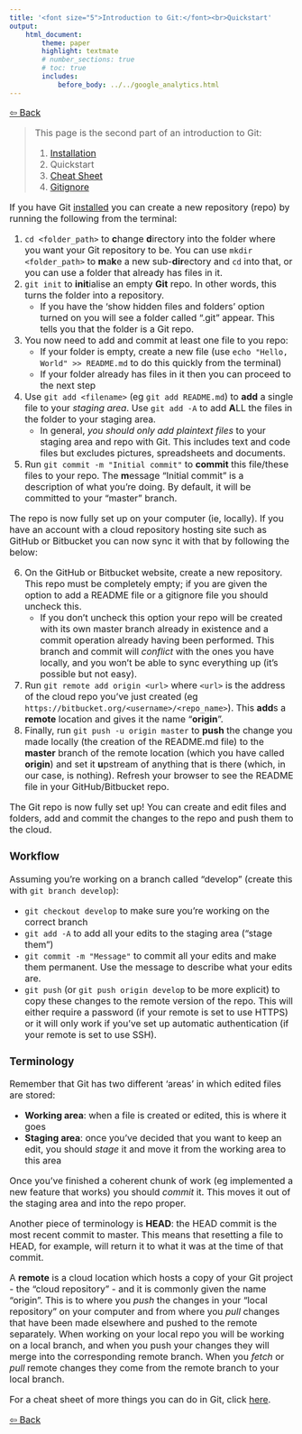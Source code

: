```yaml
---
title: '<font size="5">Introduction to Git:</font><br>Quickstart'
output:
    html_document:
        theme: paper
        highlight: textmate
        # number_sections: true
        # toc: true
        includes:
            before_body: ../../google_analytics.html
---
```


<font size="3">

[⇦ Back](../../git.html)

> This page is the second part of an introduction to Git:
> 
> 1. [Installation](installation.html)
> 2. Quickstart
> 3. [Cheat Sheet](cheat_sheet.html)
> 4. [Gitignore](gitignore.html)

If you have Git [installed](installation.html) you can create a new repository (repo) by running the following from the terminal:

1. `cd <folder_path>` to **c**hange **d**irectory into the folder where you want your Git repository to be. You can use `mkdir <folder_path>` to **m**a**k**e a new sub-**dir**ectory and `cd` into that, or you can use a folder that already has files in it.
2. `git init` to **init**ialise an empty **Git** repo. In other words, this turns the folder into a repository.
    - If you have the 'show hidden files and folders' option turned on you will see a folder called ".git" appear. This tells you that the folder is a Git repo.
3. You now need to add and commit at least one file to you repo:
    - If your folder is empty, create a new file (use `echo "Hello, World" >> README.md` to do this quickly from the terminal)
    - If your folder already has files in it then you can proceed to the next step
4. Use `git add <filename>` (eg `git add README.md`) to **add** a single file to your *staging area*. Use `git add -A` to add **A**LL the files in the folder to your staging area.
    - In general, *you should only add plaintext files* to your staging area and repo with Git. This includes text and code files but excludes pictures, spreadsheets and documents.
5. Run `git commit -m "Initial commit"` to **commit** this file/these files to your repo. The **m**essage "Initial commit" is a description of what you're doing. By default, it will be committed to your "master" branch.

The repo is now fully set up on your computer (ie, locally). If you have an account with a cloud repository hosting site such as GitHub or Bitbucket you can now sync it with that by following the below:

6. On the GitHub or Bitbucket website, create a new repository. This repo must be completely empty; if you are given the option to add a README file or a gitignore file you should uncheck this.
    - If you don't uncheck this option your repo will be created with its own master branch already in existence and a commit operation already having been performed. This branch and commit will *conflict* with the ones you have locally, and you won't be able to sync everything up (it's possible but not easy).
7. Run `git remote add origin <url>` where `<url>` is the address of the cloud repo you've just created (eg `https://bitbucket.org/<username>/<repo_name>`). This **add**s a **remote** location and gives it the name "**origin**".
8. Finally, run `git push -u origin master` to **push** the change you made locally (the creation of the README.md file) to the **master** branch of the remote location (which you have called **origin**) and set it **u**pstream of anything that is there (which, in our case, is nothing). Refresh your browser to see the README file in your GitHub/Bitbucket repo.

The Git repo is now fully set up! You can create and edit files and folders, add and commit the changes to the repo and push them to the cloud.

### Workflow
Assuming you're working on a branch called "develop" (create this with `git branch develop`):

- `git checkout develop` to make sure you're working on the correct branch
- `git add -A` to add all your edits to the staging area ("stage them")
- `git commit -m "Message"` to commit all your edits and make them permanent. Use the message to describe what your edits are.
- `git push` (or `git push origin develop` to be more explicit) to copy these changes to the remote version of the repo. This will either require a password (if your remote is set to use HTTPS) or it will only work if you've set up automatic authentication (if your remote is set to use SSH).

### Terminology
Remember that Git has two different 'areas' in which edited files are stored:

- **Working area**: when a file is created or edited, this is where it goes
- **Staging area**: once you've decided that you want to keep an edit, you should *stage* it and move it from the working area to this area

Once you've finished a coherent chunk of work (eg implemented a new feature that works) you should *commit* it. This moves it out of the staging area and into the repo proper.

Another piece of terminology is **HEAD**: the HEAD commit is the most recent commit to master. This means that resetting a file to HEAD, for example, will return it to what it was at the time of that commit.

A **remote** is a cloud location which hosts a copy of your Git project - the "cloud repository" - and it is commonly given the name "origin". This is to where you *push* the changes in your "local repository" on your computer and from where you *pull* changes that have been made elsewhere and pushed to the remote separately. When working on your local repo you will be working on a local branch, and when you push your changes they will merge into the corresponding remote branch. When you *fetch* or *pull* remote changes they come from the remote branch to your local branch.

For a cheat sheet of more things you can do in Git, click [here](cheat_sheet.html).

[⇦ Back](../../git.html)

</font>
